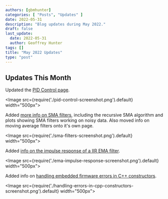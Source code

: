 ```yaml
---
authors: [gbmhunter]
categories: [ "Posts", "Updates" ]
date: 2022-05-31
description: "Blog updates during May 2022."
draft: false
last_update:
  date: 2022-05-31
  author: Geoffrey Hunter
tags: []
title: "May 2022 Updates"
type: "post"
---
```


## Updates This Month

Updated the [PID Control page](/programming/general/pid-control/).

<Image src={require('./pid-control-screenshot.png').default} width="500px"></Image>

Added [more info on SMA filters](/programming/signal-processing/digital-filters/windowed-moving-average-filters/), including the recursive SMA algorithm and plots showing SMA filters working on noisy data. Also moved info on moving average filters onto it's own page.

<Image src={require('./sma-filters-screenshot.png').default} width="500px"></Image>

Added [info on the impulse response of a IIR EMA filter](/programming/signal-processing/digital-filters/exponential-moving-average-ema-filter/).

<Image src={require('./ema-impulse-response-screenshot.png').default} width="500px"></Image>

Added info on [handling embedded firmware errors in C++ constructors](/programming/languages/c-plus-plus/cpp-on-embedded-systems/#handling-errors-in-constructors).

<Image src={require('./handling-errors-in-cpp-constructors-screenshot.png').default} width="500px"></Image>
